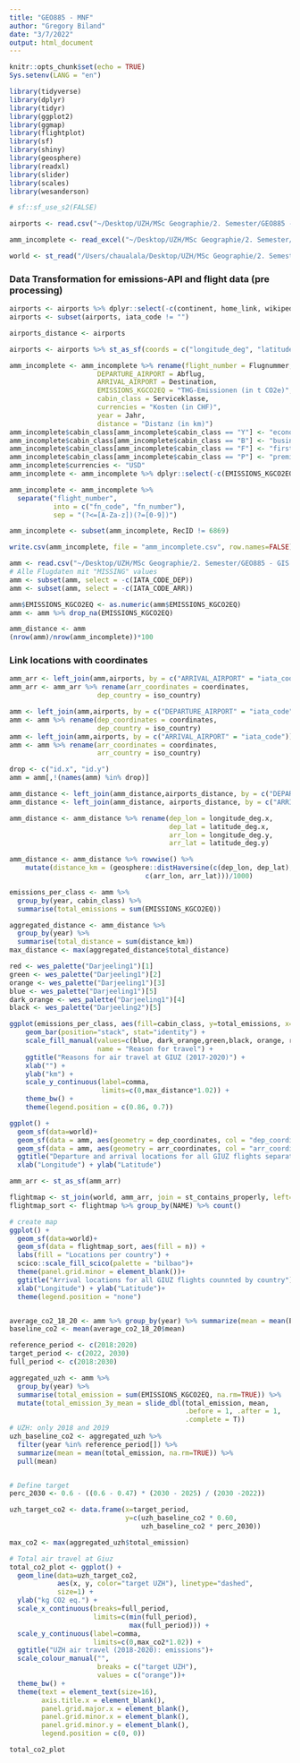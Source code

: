 ```yaml
---
title: "GEO885 - MNF"
author: "Gregory Biland"
date: "3/7/2022"
output: html_document
---
```


```r
knitr::opts_chunk$set(echo = TRUE)
Sys.setenv(LANG = "en")

library(tidyverse)
library(dplyr)
library(tidyr)
library(ggplot2)
library(ggmap)
library(flightplot)
library(sf)
library(shiny)
library(geosphere)
library(readxl)
library(slider)
library(scales)
library(wesanderson)

# sf::sf_use_s2(FALSE)

```

```r
airports <- read.csv("~/Desktop/UZH/MSc Geographie/2. Semester/GEO885 - GIS Science Project/GEO885/Data and Code/GIUZ_AirTravel_20210509/airports.csv")

amm_incomplete <- read_excel("~/Desktop/UZH/MSc Geographie/2. Semester/GEO885 - GIS Science Project/GEO885/Data and Code/MNF_amm.xlsx") #Datensatz mit allen Flügen, vollständig und unvollständig

world <- st_read("/Users/chaualala/Desktop/UZH/MSc Geographie/2. Semester/GEO885 - GIS Science Project/GEO885/Data and Code/TM_WORLD_BORDERS_SIMPL-0 Kopie")

```


### Data Transformation for emissions-API and flight data (pre processing)
```r
airports <- airports %>% dplyr::select(-c(continent, home_link, wikipedia_link, elevation_ft, municipality, scheduled_service, type, keywords, name, ident, iso_region, gps_code,local_code))
airports <- subset(airports, iata_code != "")

airports_distance <- airports

airports <- airports %>% st_as_sf(coords = c("longitude_deg", "latitude_deg"), crs = 4326) %>% rename(coordinates = geometry)

amm_incomplete <- amm_incomplete %>% rename(flight_number = Flugnummer,
                      DEPARTURE_AIRPORT = Abflug,
                      ARRIVAL_AIRPORT = Destination,
                      EMISSIONS_KGCO2EQ = "THG-Emissionen (in t CO2e)",
                      cabin_class = Serviceklasse,
                      currencies = "Kosten (in CHF)",
                      year = Jahr,
                      distance = "Distanz (in km)")
amm_incomplete$cabin_class[amm_incomplete$cabin_class == "Y"] <- "economy"
amm_incomplete$cabin_class[amm_incomplete$cabin_class == "B"] <- "business"
amm_incomplete$cabin_class[amm_incomplete$cabin_class == "F"] <- "first"
amm_incomplete$cabin_class[amm_incomplete$cabin_class == "P"] <- "premium_economy"
amm_incomplete$currencies <- "USD"
amm_incomplete <- amm_incomplete %>% dplyr::select(-c(EMISSIONS_KGCO2EQ, distance))

amm_incomplete <- amm_incomplete %>%
  separate("flight_number", 
           into = c("fn_code", "fn_number"), 
           sep = "(?<=[A-Za-z])(?=[0-9])")

amm_incomplete <- subset(amm_incomplete, RecID != 6869)

write.csv(amm_incomplete, file = "amm_incomplete.csv", row.names=FALSE) # Emissions API geht mit beiden files oben, Datensatz

```

```r
amm <- read.csv("~/Desktop/UZH/MSc Geographie/2. Semester/GEO885 - GIS Science Project/GEO885/R/amm_complete.csv")
# Alle Flugdaten mit "MISSING" values
amm <- subset(amm, select = -c(IATA_CODE_DEP))
amm <- subset(amm, select = -c(IATA_CODE_ARR))

amm$EMISSIONS_KGCO2EQ <- as.numeric(amm$EMISSIONS_KGCO2EQ)
amm <- amm %>% drop_na(EMISSIONS_KGCO2EQ)

amm_distance <- amm
(nrow(amm)/nrow(amm_incomplete))*100
```

### Link locations with coordinates
``` r
amm_arr <- left_join(amm,airports, by = c("ARRIVAL_AIRPORT" = "iata_code"))
amm_arr <- amm_arr %>% rename(arr_coordinates = coordinates,
                      dep_country = iso_country)

amm <- left_join(amm,airports, by = c("DEPARTURE_AIRPORT" = "iata_code"))
amm <- amm %>% rename(dep_coordinates = coordinates,
                      dep_country = iso_country)
amm <- left_join(amm,airports, by = c("ARRIVAL_AIRPORT" = "iata_code"))
amm <- amm %>% rename(arr_coordinates = coordinates,
                      arr_country = iso_country)

drop <- c("id.x", "id.y")
amm = amm[,!(names(amm) %in% drop)]
```

```r
amm_distance <- left_join(amm_distance,airports_distance, by = c("DEPARTURE_AIRPORT" = "iata_code"))
amm_distance <- left_join(amm_distance, airports_distance, by = c("ARRIVAL_AIRPORT" = "iata_code"))

amm_distance <- amm_distance %>% rename(dep_lon = longitude_deg.x,
                                        dep_lat = latitude_deg.x,
                                        arr_lon = longitude_deg.y,
                                        arr_lat = latitude_deg.y)

amm_distance <- amm_distance %>% rowwise() %>% 
    mutate(distance_km = (geosphere::distHaversine(c(dep_lon, dep_lat),
                                  c(arr_lon, arr_lat)))/1000)

emissions_per_class <- amm %>%
  group_by(year, cabin_class) %>%
  summarise(total_emissions = sum(EMISSIONS_KGCO2EQ))

aggregated_distance <- amm_distance %>% 
  group_by(year) %>% 
  summarise(total_distance = sum(distance_km))
max_distance <- max(aggregated_distance$total_distance) 

red <- wes_palette("Darjeeling1")[1]
green <- wes_palette("Darjeeling1")[2]
orange <- wes_palette("Darjeeling1")[3]
blue <- wes_palette("Darjeeling1")[5]
dark_orange <- wes_palette("Darjeeling1")[4]
black <- wes_palette("Darjeeling2")[5]

ggplot(emissions_per_class, aes(fill=cabin_class, y=total_emissions, x=year)) + 
    geom_bar(position="stack", stat="identity") +
    scale_fill_manual(values=c(blue, dark_orange,green,black, orange, red), 
                      name = "Reason for travel") +
    ggtitle("Reasons for air travel at GIUZ (2017-2020)") +
    xlab("") +
    ylab("km") +
    scale_y_continuous(label=comma,
                       limits=c(0,max_distance*1.02)) +
    theme_bw() + 
    theme(legend.position = c(0.86, 0.7))

```

```r
ggplot() +
  geom_sf(data=world)+
  geom_sf(data = amm, aes(geometry = dep_coordinates, col = "dep_coordinates"), size = 1, shape = 23) +
  geom_sf(data = amm, aes(geometry = arr_coordinates, col = "arr_coordinates"), size = 1, shape = 23) +
  ggtitle("Departure and arrival locations for all GIUZ flights separated by symbols")+
  xlab("Longitude") + ylab("Latitude")
```

```r
amm_arr <- st_as_sf(amm_arr)

flightmap <- st_join(world, amm_arr, join = st_contains_properly, left=TRUE)
flightmap_sort <- flightmap %>% group_by(NAME) %>% count()

# create map
ggplot() +
  geom_sf(data=world)+
  geom_sf(data = flightmap_sort, aes(fill = n)) +
  labs(fill = "Locations per country") +
  scico::scale_fill_scico(palette = "bilbao")+  
  theme(panel.grid.minor = element_blank())+
  ggtitle("Arrival locations for all GIUZ flights counnted by country")+
  xlab("Longitude") + ylab("Latitude")+
  theme(legend.position = "none")

```

```r

```

```r
average_co2_18_20 <- amm %>% group_by(year) %>% summarize(mean = mean(EMISSIONS_KGCO2EQ, na.rm=TRUE))
baseline_co2 <- mean(average_co2_18_20$mean)

```


```r
reference_period <- c(2018:2020)
target_period <- c(2022, 2030)
full_period <- c(2018:2030)

aggregated_uzh <- amm %>% 
  group_by(year) %>% 
  summarise(total_emission = sum(EMISSIONS_KGCO2EQ, na.rm=TRUE)) %>%
  mutate(total_emission_3y_mean = slide_dbl(total_emission, mean, 
                                            .before = 1, .after = 1,
                                            .complete = T)) 
# UZH: only 2018 and 2019
uzh_baseline_co2 <- aggregated_uzh %>%
  filter(year %in% reference_period[]) %>%
  summarize(mean = mean(total_emission, na.rm=TRUE)) %>%
  pull(mean)


# Define target
perc_2030 <- 0.6 - ((0.6 - 0.47) * (2030 - 2025) / (2030 -2022))

uzh_target_co2 <- data.frame(x=target_period,
                             y=c(uzh_baseline_co2 * 0.60, 
                                 uzh_baseline_co2 * perc_2030)) 

max_co2 <- max(aggregated_uzh$total_emission) 

```


```r

# Total air travel at Giuz
total_co2_plot <- ggplot() + 
  geom_line(data=uzh_target_co2, 
            aes(x, y, color="target UZH"), linetype="dashed",  
            size=1) + 
  ylab("kg CO2 eq.") +
  scale_x_continuous(breaks=full_period,
                     limits=c(min(full_period),
                              max(full_period))) +
  scale_y_continuous(label=comma,
                     limits=c(0,max_co2*1.02)) +
  ggtitle("UZH air travel (2018-2020): emissions")+
  scale_colour_manual("", 
                      breaks = c("target UZH"),
                      values = c("orange"))+
  theme_bw() +
  theme(text = element_text(size=16),
        axis.title.x = element_blank(),
        panel.grid.major.x = element_blank(),
        panel.grid.minor.x = element_blank(),
        panel.grid.minor.y = element_blank(),
        legend.position = c(0, 0))

total_co2_plot
```


